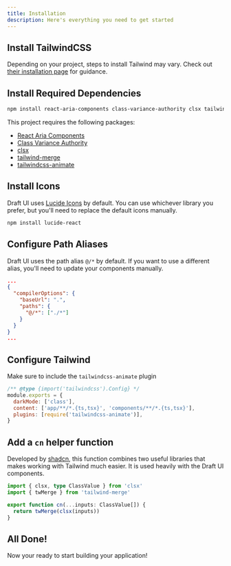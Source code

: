 ```yaml
---
title: Installation
description: Here's everything you need to get started
---
```


## Install TailwindCSS

Depending on your project, steps to install Tailwind may vary.
Check out [their installation page](https://tailwindcss.com/docs/installation/framework-guides) for guidance.

## Install Required Dependencies

```bash
npm install react-aria-components class-variance-authority clsx tailwind-merge tailwindcss-animate
```

This project requires the following packages:

- [React Aria Components](https://github.com/adobe/react-spectrum/tree/main/packages/react-aria-components)
- [Class Variance Authority](https://github.com/joe-bell/cva)
- [clsx](https://github.com/lukeed/clsx)
- [tailwind-merge](https://github.com/dcastil/tailwind-merge)
- [tailwindcss-animate](https://github.com/jamiebuilds/tailwindcss-animate)

## Install Icons

Draft UI uses [Lucide Icons](https://lucide.dev/guide/packages/lucide-react) by default. You can use whichever library you prefer, but
you'll need to replace the default icons manually.

```bash
npm install lucide-react
```

## Configure Path Aliases

Draft UI uses the path alias <code>@/\*</code> by default. If you
want to use a different alias, you&apos;ll need to update your
components manually.

```json {3-6} title="tsconfig.json"
...
{
  "compilerOptions": {
    "baseUrl": ".",
    "paths": {
      "@/*": ["./*"]
    }
  }
}
...
```

## Configure Tailwind

Make sure to include the <code>tailwindcss-animate</code> plugin

```js title="tailwind.config.js"
/** @type {import('tailwindcss').Config} */
module.exports = {
  darkMode: ['class'],
  content: ['app/**/*.{ts,tsx}', 'components/**/*.{ts,tsx}'],
  plugins: [require('tailwindcss-animate')],
}
```

## Add a `cn` helper function

Developed by [shadcn](https://ui.shadcn.com), this function combines two useful libraries that makes working
with Tailwind much easier. It is used heavily with the Draft UI
components.

```ts title="lib/utils.ts"
import { clsx, type ClassValue } from 'clsx'
import { twMerge } from 'tailwind-merge'

export function cn(...inputs: ClassValue[]) {
  return twMerge(clsx(inputs))
}
```

## All Done!

Now your ready to start building your application!
